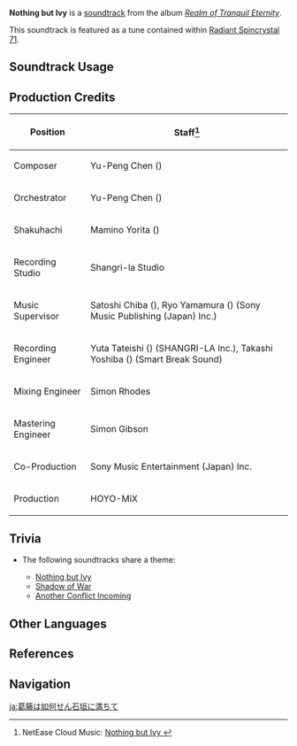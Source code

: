 {{Soundtrack Infobox
|image          = Realm of Tranquil Eternity.png
|album          = Realm of Tranquil Eternity
|disc           = 2
|number         = 45
|featured       =
|featured2      =
|featured3      =
|featured_disc  =
|featured_disc2 =
|featured_disc3 =
|youtube_id     = FCTphebz-E0
|spotify_id     = 0MroYLlVo3zeIO2rW7RSU6
|previous       = Dirge of the Soundless
|next           = Shadow of War
}}
'''Nothing but Ivy''' is a [[soundtrack]] from the album ''[[Realm of Tranquil Eternity]]''.

This soundtrack is featured as a tune contained within [[Radiant Spincrystal 71]].

==Soundtrack Usage==
{{Soundtrack Usage
|quest    = The Night-Bird Falls at the Curtain's Call
|location = Araumi//surface;;Kannazuka
|teapot   = 71
}}

==Production Credits==
{| class="wikitable"
! Position
! Staff<ref>NetEase Cloud Music: [https://music.163.com/#/song?id=1879098417 Nothing but Ivy {{zh|葛藤无奈满石垣}}]</ref>
|-
! Composer
| Yu-Peng Chen ({{zh|陈致逸}})
|-
! Orchestrator
| Yu-Peng Chen ({{zh|陈致逸}})
|-
! Shakuhachi
| Mamino Yorita ({{ja|寄田 真見乃}})
|-
! Recording Studio
| Shangri-la Studio
|-
! Music Supervisor
| Satoshi Chiba ({{ja|千葉 智史}}), Ryo Yamamura ({{ja|山村 涼}}) (Sony Music Publishing (Japan) Inc.)
|-
! Recording Engineer
| Yuta Tateishi ({{ja|立石 佑太}}) (SHANGRI-LA Inc.), Takashi Yoshiba ({{ja|吉羽 貴史}}) (Smart Break Sound)
|-
! Mixing Engineer
| Simon Rhodes
|-
! Mastering Engineer
| Simon Gibson
|-
! Co-Production
| Sony Music Entertainment (Japan) Inc.
|-
! Production
| HOYO-MiX
|}

==Trivia==
* <section begin="NothingbutIvyTheme" />The following soundtracks share a theme:
** [[Nothing but Ivy]]
** [[Shadow of War]]
** [[Another Conflict Incoming]] <section end="NothingbutIvyTheme" />

==Other Languages==
{{Other Languages
|en      = Nothing but Ivy
|zhs     = 葛藤无奈满石垣
|zhs_rm  = Géténg Wúnài Mǎn Shíyuán
|zht     = 葛藤無奈滿石垣
|zht_rm  = Géténg Wúnài Mǎn Shíyuán
|zh_tl   = 
|ja      = 葛藤は如何せん石垣に満ちて
|ja_rm   = Kattou wa Ikansen Ishigaki ni Michite
|ja_tl   = 
|ko      = Nothing but Ivy<ref name="RS">{{Ref/Item|Radiant Spincrystal 71|note=Korean, Spanish, French, Russian, Thai, Vietnamese, German, Indonesian, Portuguese, Turkish}}</ref>
|es      = Nothing but Ivy<ref name="RS" />
|fr      = Nothing but Ivy<ref name="RS" />
|ru      = Nothing but Ivy<ref name="RS" />
|th      = Nothing but Ivy<ref name="RS" />
|vi      = Bức Tường Dây Leo<ref name="RS" />
|de      = Nothing but Ivy<ref name="RS" />
|id      = Nothing but Ivy<ref name="RS" />
|pt      = Nothing but Ivy<ref name="RS" />
|tr      = Nothing but Ivy<ref name="RS" />
}}

==References==
{{Reflist}}

==Navigation==
{{Soundtrack Navbox|Realm of Tranquil Eternity}}

[[ja:葛藤は如何せん石垣に満ちて]]